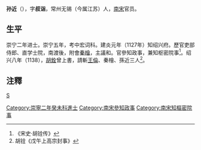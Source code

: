 '''孙近'''（{{bd|？||？||catIdx=S孙}}），字'''叔诣'''，常州无锡（今属江苏）人，[[南宋|南宋]]官员。
==生平==
崇宁二年进士。崇宁五年，考中宏词科。建炎元年（1127年）知绍兴府。歷官吏部侍郎、直学士院，南渡後，附會[[秦檜|秦檜]]，主議和。官參知政事，兼知枢密院事<ref>《宋史·胡铨传》</ref>。绍兴八年（1138），[[胡銓|胡銓]]曾上書，請斬[[王倫|王倫]]、秦檜、孫近三人<ref>胡铨《戊午上高宗封事》</ref>。

==注釋==
{{reflist}}
{{宋朝人物小作品}}
[[category:宋朝政治人物|S]]
[[Category:崇寧二年癸未科進士|Category:崇寧二年癸未科進士]]
[[Category:南宋參知政事|Category:南宋參知政事]]
[[Category:南宋知樞密院事|Category:南宋知樞密院事]]